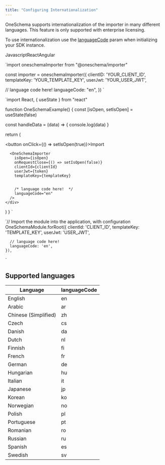 ```yaml
---
title: "Configuring Internationalization"
---
```


OneSchema supports internationalization of the importer in many different languages. This feature is only supported with enterprise licensing.

To use internationalization use the [languageCode](/docs/javascript#languagecode) param when initializing your SDK instance.

JavascriptReactAngular

`import oneschemaImporter from "@oneschema/importer"

const importer = oneschemaImporter({
  clientID: 'YOUR_CLIENT_ID',
  templateKey: 'YOUR_TEMPLATE_KEY',
  userJwt: 'YOUR_USER_JWT',
  
  // language code here!
  languageCode: "en",
})
`

`import React, { useState } from "react"

function OneSchemaExample() {
  const [isOpen, setIsOpen] = useState(false)

  const handleData = (data) => {
    console.log(data)
  }

  return (
    <div>
      <button onClick={() => setIsOpen(true)}>Import</button>

      <OneSchemaImporter
        isOpen={isOpen}
        onRequestClose={() => setIsOpen(false)}
        clientId={clientId}
        userJwt={token}
        templateKey={templateKey}
       

        /* language code here!  */
        languageCode="en"
      />
    </div>
  )
}
`

`// Import the module into the application, with configuration
    OneSchemaModule.forRoot({
      clientId: 'CLIENT_ID',
      templateKey: 'TEMPLATE_KEY',
      userJwt: 'USER_JWT',
      
      
      // language code here!
      languageCode: 'en',
    }),
`

## Supported languages

| Language             | languageCode |
| -------------------- | ------------ |
| English              | en           |
| Arabic               | ar           |
| Chinese (Simplified) | zh           |
| Czech                | cs           |
| Danish               | da           |
| Dutch                | nl           |
| Finnish              | fi           |
| French               | fr           |
| German               | de           |
| Hungarian            | hu           |
| Italian              | it           |
| Japanese             | jp           |
| Korean               | ko           |
| Norwegian            | no           |
| Polish               | pl           |
| Portuguese           | pt           |
| Romanian             | ro           |
| Russian              | ru           |
| Spanish              | es           |
| Swedish              | sv           |